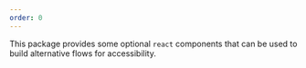 ```yaml
---
order: 0
---
```


This package provides some optional `react` components that can be used to build
alternative flows for accessibility.